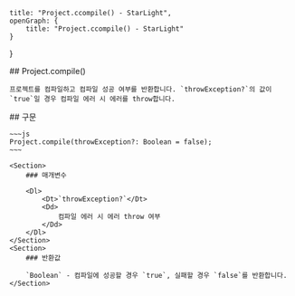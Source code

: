    title: "Project.ccompile() - StarLight",
    openGraph: {
        title: "Project.ccompile() - StarLight"
    }
}

<Section>
    ## Project.compile()

    프로젝트를 컴파일하고 컴파일 성공 여부를 반환합니다. `throwException?`의 값이 `true`일 경우 컴파일 에러 시 에러를 throw합니다.
</Section>
<Section>
    ## 구문

    ~~~js
    Project.compile(throwException?: Boolean = false);
    ~~~

    <Section>
        ### 매개변수

        <Dl>
            <Dt>`throwException?`</Dt>
            <Dd>
                컴파일 에러 시 에러 throw 여부
            </Dd>
        </Dl>
    </Section>
    <Section>
        ### 반환값

        `Boolean` - 컴파일에 성공할 경우 `true`, 실패할 경우 `false`를 반환합니다.
    </Section>
</Section>